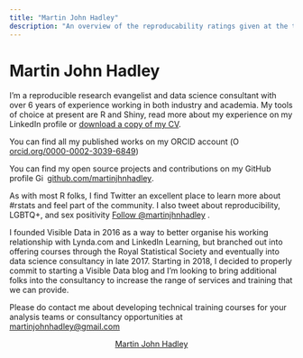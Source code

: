 ```yaml
---
title: "Martin John Hadley"
description: "An overview of the reproducability ratings given at the top of each blogpost"
---
```


# Martin John Hadley

<div class='row'>

<div class="col-sm-8">

<p>I'm a reproducible research evangelist and data science consultant with over 6 years of experience working in both industry and academia. My tools of choice at present are R and Shiny, read more about my experience on my LinkedIn profile or <a href="/team/cvs/2018-01-30_CV_Martin-John-Hadley.docx" target="_blank">download a copy of my CV</a>.</p>

<p>You can find all my published works on my ORCID account (<a href="https://orcid.org/0000-0002-3039-6849" target="orcid.widget" rel="noopener noreferrer" style="vertical-align:top;"><img src="../img/orcid_16x16.png" style="width:1em;" alt="ORCID iD icon">orcid.org/0000-0002-3039-6849</a>)</p>

<p>You can find my open source projects and contributions on my GitHub profile <a href="https://github.com/martinjhnhadley" target="github.widget" rel="noopener noreferrer" style="vertical-align:top;"><img src="../img/GitHub-Mark-32px.png" style="width:1em;margin-right:.5em;" alt="GitHub logo">github.com/martinjhnhadley</a>.

<p>As with most R folks, I find Twitter an excellent place to learn more about #rstats and feel part of the community. I also tweet about reproducibility, LGBTQ+, and sex positivity <a href="https://twitter.com/martinjhnhadley?ref_src=twsrc%5Etfw" class="twitter-follow-button" data-show-count="false">Follow @martinjhnhadley</a><script async src="https://platform.twitter.com/widgets.js" charset="utf-8"></script>.</p>

<p>I founded Visible Data in 2016 as a way to better organise his working relationship with Lynda.com and LinkedIn Learning, but branched out into offering courses through the Royal Statistical Society and eventually into data science consultancy in late 2017. Starting in 2018, I decided to properly commit to starting a Visible Data blog and I'm looking to bring additional folks into the consultancy to increase the range of services and training that we can provide.</p>

<p>Please do contact me about developing technical training courses for your analysis teams or consultancy opportunities at <a href='mailto:martinjohnhadley@gmail.com'>martinjohnhadley@gmail.com</a>

</div>

<div class="col-sm-4">

<center>
<script type="text/javascript" src="https://platform.linkedin.com/badges/js/profile.js" async defer></script>
<div class="LI-profile-badge"  data-version="v1" data-size="large" data-locale="en_US" data-type="vertical" data-theme="light" data-vanity="martinjohnhadley"><a class="LI-simple-link" href='https://uk.linkedin.com/in/martinjohnhadley?trk=profile-badge'>Martin John Hadley</a></div>
</center>

</div>

</div>